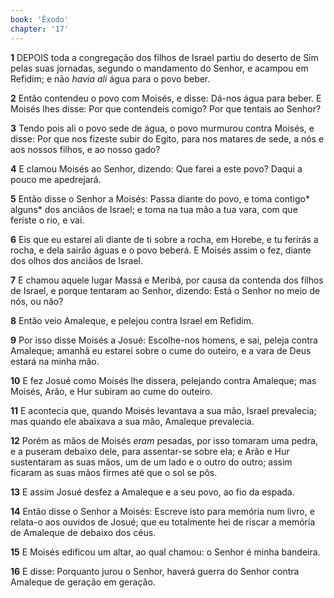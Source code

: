 ```yaml
---
book: 'Êxodo'
chapter: '17'
---
```


**1** DEPOIS toda a congregação dos filhos de Israel partiu do deserto de Sim pelas suas jornadas, segundo o mandamento do Senhor, e acampou em Refidim; e não _havia ali_ água para o povo beber.

**2** Então contendeu o povo com Moisés, e disse: Dá-nos água para beber. E Moisés lhes disse: Por que contendeis comigo? Por que tentais ao Senhor?

**3** Tendo pois ali o povo sede de água, o povo murmurou contra Moisés, e disse: Por que nos fizeste subir do Egito, para nos matares de sede, a nós e aos nossos filhos, e ao nosso gado?

**4** E clamou Moisés ao Senhor, dizendo: Que farei a este povo? Daqui a pouco me apedrejará.

**5** Então disse o Senhor a Moisés: Passa diante do povo, e toma contigo* alguns* dos anciãos de Israel; e toma na tua mão a tua vara, com que feriste o rio, e vai.

**6** Eis que eu estarei ali diante de ti sobre a rocha, em Horebe, e tu ferirás a rocha, e dela sairão águas e o povo beberá. E Moisés assim o fez, diante dos olhos dos anciãos de Israel.

**7** E chamou aquele lugar Massá e Meribá, por causa da contenda dos filhos de Israel, e porque tentaram ao Senhor, dizendo: Está o Senhor no meio de nós, ou não?

**8** Então veio Amaleque, e pelejou contra Israel em Refidim.

**9** Por isso disse Moisés a Josué: Escolhe-nos homens, e sai, peleja contra Amaleque; amanhã eu estarei sobre o cume do outeiro, e a vara de Deus estará na minha mão.

**10** E fez Josué como Moisés lhe dissera, pelejando contra Amaleque; mas Moisés, Arão, e Hur subiram ao cume do outeiro.

**11** E acontecia que, quando Moisés levantava a sua mão, Israel prevalecia; mas quando ele abaixava a sua mão, Amaleque prevalecia.

**12** Porém as mãos de Moisés _eram_ pesadas, por isso tomaram uma pedra, e a puseram debaixo dele, para assentar-se sobre ela; e Arão e Hur sustentaram as suas mãos, um de um lado e o outro do outro; assim ficaram as suas mãos firmes até que o sol se pôs.

**13** E assim Josué desfez a Amaleque e a seu povo, ao fio da espada.

**14** Então disse o Senhor a Moisés: Escreve isto para memória num livro, e relata-o aos ouvidos de Josué; que eu totalmente hei de riscar a memória de Amaleque de debaixo dos céus.

**15** E Moisés edificou um altar, ao qual chamou: o Senhor é minha bandeira.

**16** E disse: Porquanto jurou o Senhor, haverá guerra do Senhor contra Amaleque de geração em geração.
